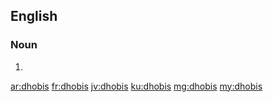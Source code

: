 ==English==

===Noun===
{{head|en|plural}}

# {{plural of|dhobi|lang=en|nocat=1}}

[[ar:dhobis]]
[[fr:dhobis]]
[[jv:dhobis]]
[[ku:dhobis]]
[[mg:dhobis]]
[[my:dhobis]]
